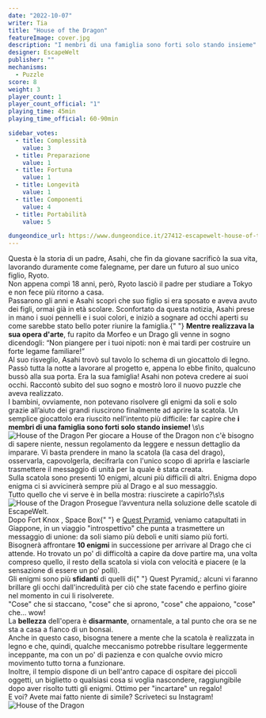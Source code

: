 ```yaml
---
date: "2022-10-07"
writer: Tia
title: "House of the Dragon"
featureImage: cover.jpg
description: "I membri di una famiglia sono forti solo stando insieme"
designer: EscapeWelt
publisher: ""
mechanisms:
  - Puzzle
score: 8
weight: 3
player_count: 1
player_count_official: "1"
playing_time: 45min
playing_time_official: 60-90min

sidebar_votes:
  - title: Complessità
    value: 3
  - title: Preparazione
    value: 1
  - title: Fortuna
    value: 1
  - title: Longevità
    value: 1
  - title: Componenti
    value: 4
  - title: Portabilità
    value: 5

dungeondice_url: https://www.dungeondice.it/27412-escapewelt-house-of-the-dragon.html
---
```


<Setting>
  Questa è la storia di un padre, Asahi, che fin da giovane sacrificò la sua
  vita, lavorando duramente come falegname, per dare un futuro al suo unico
  figlio, Ryoto. <br />
  Non appena compì 18 anni, però, Ryoto lasciò il padre per studiare a Tokyo e non
  fece più ritorno a casa. <br />
  Passarono gli anni e Asahi scoprì che suo figlio si era sposato e aveva avuto
  dei figli, ormai già in età scolare. Sconfortato da questa notizia, Asahi
  prese in mano i suoi pennelli e i suoi colori, e iniziò a sognare ad occhi
  aperti su come sarebbe stato bello poter riunire la famiglia.{" "}
  <strong>Mentre realizzava la sua opera d'arte</strong>, fu rapito da Morfeo e
  un Drago gli venne in sogno dicendogli: “Non piangere per i tuoi nipoti: non è
  mai tardi per costruire un forte legame familiare!”
  <br />
  Al suo risveglio, Asahi trovò sul tavolo lo schema di un giocattolo di legno.
  Passò tutta la notte a lavorare al progetto e, appena lo ebbe finito, qualcuno
  bussò alla sua porta. Era la sua famiglia! Asahi non poteva credere ai suoi
  occhi. Raccontò subito del suo sogno e mostrò loro il nuovo puzzle che aveva
  realizzato.
  <br />I bambini, ovviamente, non potevano risolvere gli enigmi da soli e solo grazie
  all’aiuto dei grandi riuscirono finalmente ad aprire la scatola. Un semplice giocattolo
  era riuscito nell'intento più difficile: far capire che <strong>
    i membri di una famiglia sono forti solo stando insieme!
  </strong>\s\s
  <br />
</Setting>

<img src="./game1.jpg" alt="House of the Dragon" />

<Rules>
  Per giocare a House of the Dragon non c'è bisogno di sapere niente, nessun
  regolamento da leggere e nessun dettaglio da imparare. Vi basta prendere in
  mano la scatola (la casa del drago), osservarla, capovolgerla, decifrarla con
  l'unico scopo di aprirla e lasciarle trasmettere il messaggio di unità per la
  quale è stata creata. <br />
  Sulla scatola sono presenti 10 enigmi, alcuni più difficili di altri. Enigma dopo
  enigma ci si avvicinerà sempre più al Drago e al suo messaggio. <br />
  Tutto quello che vi serve è in bella mostra: riuscirete a capirlo?\s\s
  <br />
</Rules>

<img src="./game2.jpg" alt="House of the Dragon" />

<Feedback>
  Prosegue l’avventura nella soluzione delle scatole di EscapeWelt.
  <br />
  Dopo <Link to="https://dudexpress.it/reviews/fort-knox">
    Fort Knox
  </Link> , <Link to="https://dudexpress.it/reviews/space-box">Space Box</Link>{" "}
  e <a href="https://dudexpress.it/reviews/quest-pyramid/">Quest Pyramid</a>,
  veniamo catapultati in Giappone, in un viaggio "introspettivo" che punta a
  trasmettere un messaggio di unione: da soli siamo più deboli e uniti siamo più
  forti. <br />
  Bisognerà affrontare <strong>10 enigmi</strong> in successione per arrivare al
  Drago che ci attende. Ho trovato un po' di difficoltà a capire da dove partire
  ma, una volta compreso quello, il resto della scatola si viola con velocità e piacere
  (e la sensazione di essere un po' polli). <br />
  Gli enigmi sono più <strong>sfidanti</strong> di quelli di{" "}
  <Link to="https://dudexpress.it/reviews/quest-pyramid/">Quest Pyramid</Link>,:
  alcuni vi faranno brillare gli occhi dall'incredulità per ciò che state
  facendo e perfino gioire nel momento in cui li risolverete.
  <br />
  "Cose" che si staccano, "cose" che si aprono, "cose" che appaiono, "cose" che…
  wow!
  <br />
  La <strong>bellezza</strong> dell'opera è <strong>disarmante</strong>,
  ornamentale, a tal punto che ora se ne sta a casa a fianco di un bonsai.
  <br />
  Anche in questo caso, bisogna tenere a mente che la scatola è realizzata in
  legno e che, quindi, qualche meccanismo potrebbe risultare leggermente
  inceppante, ma con un po' di pazienza e con qualche ovvio micro movimento
  tutto torna a funzionare.
  <br />
  Inoltre, il tempio dispone di un bell'antro capace di ospitare dei piccoli
  oggetti, un biglietto o qualsiasi cosa si voglia nascondere, raggiungibile
  dopo aver risolto tutti gli enigmi. Ottimo per "incartare" un regalo!
  <br />
  E voi? Avete mai fatto niente di simile? Scriveteci su Instagram!
  <br />
</Feedback>

<img src="./game3.jpg" alt="House of the Dragon" />

<RandomLink
  title="House of the Dragon"
  link="https://it.escapewelt.com/shop/house-of-dragon?list=category"
  discount="dudexpress10"
/>
